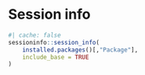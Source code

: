 # Session info 

```r
#| cache: false
sessioninfo::session_info(
    installed.packages()[,"Package"], 
    include_base = TRUE
)
```
